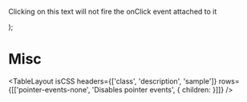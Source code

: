 
<Meta title="Style Utilities/Misc" />

  <p className="pointer-events-none" onClick={action('click')}>
    Clicking on this text will not fire the onClick event attached to it
  </p>
);

# Misc

<TableLayout
  isCSS
  headers={['class', 'description', 'sample']}
  rows={[['pointer-events-none', 'Disables pointer events', { children: <Pointer /> }]]}
/>

